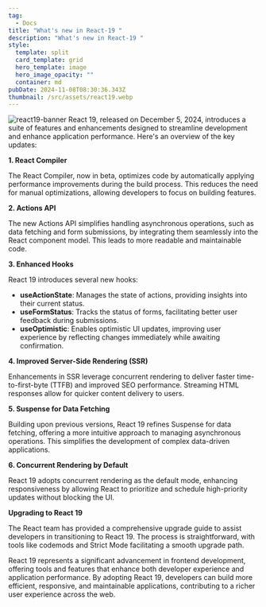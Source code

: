 ```yaml
---
tag:
  - Docs
title: "What's new in React-19 "
description: "What's new in React-19 "
style:
  template: split
  card_template: grid
  hero_template: image
  hero_image_opacity: ""
  container: md
pubDate: 2024-11-08T08:30:36.343Z
thumbnail: /src/assets/react19.webp
---
```

![react19-banner](/src/assets/react19new.png) React 19, released on December 5, 2024, introduces a suite of features and enhancements designed to streamline development and enhance application performance. Here's an overview of the key updates:

**1. React Compiler**

The React Compiler, now in beta, optimizes code by automatically applying performance improvements during the build process. This reduces the need for manual optimizations, allowing developers to focus on building features.

**2. Actions API**

The new Actions API simplifies handling asynchronous operations, such as data fetching and form submissions, by integrating them seamlessly into the React component model. This leads to more readable and maintainable code.

**3. Enhanced Hooks**

React 19 introduces several new hooks:

- **useActionState**: Manages the state of actions, providing insights into their current status.
- **useFormStatus**: Tracks the status of forms, facilitating better user feedback during submissions.
- **useOptimistic**: Enables optimistic UI updates, improving user experience by reflecting changes immediately while awaiting confirmation.

**4. Improved Server-Side Rendering (SSR)**

Enhancements in SSR leverage concurrent rendering to deliver faster time-to-first-byte (TTFB) and improved SEO performance. Streaming HTML responses allow for quicker content delivery to users.

**5. Suspense for Data Fetching**

Building upon previous versions, React 19 refines Suspense for data fetching, offering a more intuitive approach to managing asynchronous operations. This simplifies the development of complex data-driven applications.

**6. Concurrent Rendering by Default**

React 19 adopts concurrent rendering as the default mode, enhancing responsiveness by allowing React to prioritize and schedule high-priority updates without blocking the UI.

**Upgrading to React 19**

The React team has provided a comprehensive upgrade guide to assist developers in transitioning to React 19. The process is straightforward, with tools like codemods and Strict Mode facilitating a smooth upgrade path.

React 19 represents a significant advancement in frontend development, offering tools and features that enhance both developer experience and application performance. By adopting React 19, developers can build more efficient, responsive, and maintainable applications, contributing to a richer user experience across the web.
